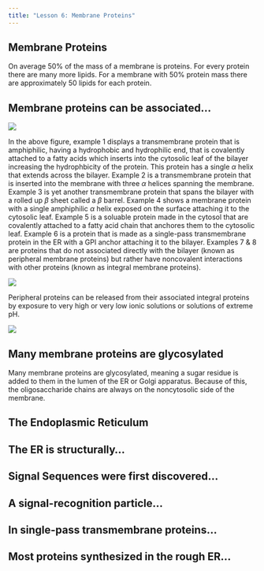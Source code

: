 ```yaml
---
title: "Lesson 6: Membrane Proteins"
---
```


## Membrane Proteins

On average 50% of the mass of a membrane is proteins. For every protein there are many more lipids. For a membrane with 50% protein mass there are approximately 50 lipids for each protein.

## Membrane proteins can be associated…

![](20230201_190713.jpg)

In the above figure, example 1 displays a transmembrane protein that is amphiphilic, having a hydrophobic and hydrophilic end, that is covalently attached to a fatty acids which inserts into the cytosolic leaf of the bilayer increasing the hydrophbicity of the protein. This protein has a single $\alpha$ helix that extends across the bilayer. Example 2 is a transmembrane protein that is inserted into the membrane with three $\alpha$ helices spanning the membrane. Example 3 is yet another transmembrane protein that spans the bilayer with a rolled up $\beta$ sheet called a $\beta$ barrel. Example 4 shows a membrane protein with a single amphiphilic $\alpha$ helix exposed on the surface attaching it to the cytosolic leaf. Example 5 is a soluable protein made in the cytosol that are covalently attached to a fatty acid chain that anchores them to the cytosolic leaf. Example 6 is a protein that is made as a single-pass transmembrane protein in the ER with a GPI anchor attaching it to the bilayer. Examples 7 & 8 are proteins that do not associated directly with the bilayer (known as peripheral membrane proteins) but rather have noncovalent interactions with other proteins (known as integral membrane proteins).

![](ven_dig.jpg)

Peripheral proteins can be released from their associated integral proteins by exposure to very high or very low ionic solutions or solutions of extreme pH.

![](20230201_192633.jpg)

## Many membrane proteins are glycosylated

Many membrane proteins are glycosylated, meaning a sugar residue is added to them in the lumen of the ER or Golgi apparatus. Because of this, the oligosaccharide chains are always on the noncytosolic side of the membrane. 

## The Endoplasmic Reticulum

## The ER is structurally…

## Signal Sequences were first discovered…

## A signal-recognition particle…

## In single-pass transmembrane proteins…

## Most proteins synthesized in the rough ER…
